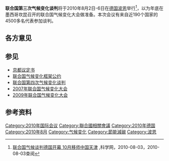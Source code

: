 '''联合国第三次气候变化谈判'''将于2010年8月2日-6日在[[德国|德国]][[波恩|波恩]]举行<ref>[http://environment.kexue.com/2010/0803/8004.html 联合国气候谈判德国开幕 10月移师中国天津] {{Wayback|url=http://environment.kexue.com/2010/0803/8004.html |date=20160306020125 }},科学网，2010-08-03，2010-08-03查阅</ref>，以为年底在墨西哥坎昆召开的联合国气候变化大会做准备。本次会议有来自近190个国家的4500多名代表参加谈判。

== 各方意见 ==

== 参见 ==
* [[京都议定书|京都议定书]]
* [[联合国气候变化框架公约|联合国气候变化框架公约]]
* [[联合国第四次气候变化谈判|联合国第四次气候变化谈判]]
* [[2007年联合国气候变化大会|2007年联合国气候变化大会]]
* [[2009年联合国气候变化大会|2009年联合国气候变化大会]]

== 参考资料 ==
<references />

[[Category:2010年国际会议|Category:2010年国际会议]]
[[Category:聯合國相關會議|Category:聯合國相關會議]]
[[Category:2010年德国|Category:2010年德国]]
[[Category:2010年8月|Category:2010年8月]]
[[Category:气候变化|Category:气候变化]]
[[Category:節能減碳|Category:節能減碳]]
[[Category:波恩|Category:波恩]]